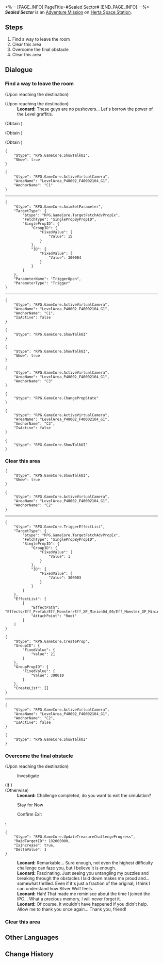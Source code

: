 <%-- [PAGE_INFO]
PageTitle=#Sealed Sector#
[END_PAGE_INFO] --%>
{{Stub|Dialogue.}}
{{Mission Infobox
|id            = 8000204
|title         = 
|image         = <!--Mission Sealed Sector.png-->
|type          = Adventure
|event_name    = 
|chapter       = 
|requirements  = {{subst:void|<!--Unknown: {"Type":"Manual"}-->}}
|summary       = <!--official mission summary from Fate's Atlas-->
|characters    = Leonard; Trailblazer
|startLocation = [[Herta Space Station]] - [[Storage Zone]]
|world         = Herta Space Station
|area          = Storage Zone
|prev          = 
|next          = 
|rewards       = 
}}
'''''Sealed Sector''''' is an [[Adventure Mission]] on [[Herta Space Station]].

==Steps==
# Find a way to leave the room
# Clear this area
# Overcome the final obstacle
# Clear this area

<!--
==Gameplay Notes==

--><!--
==Trial Character==

-->
==Dialogue==
{{Stub Dialogue}}

===Find a way to leave the room{{subst:void|<!--800020420-->}}===
{{Mission Description|type=adventure|location=Storage Zone|The troubles caused by Silver Wolf have abated, but Leonard still looks concerned.<br />He's asking for your help to carry out a task that will improve the space station's cybersecurity and help him keep his job...}}
{{Dialogue Start}}
;(Upon reaching the destination)

;(Upon reaching the destination)
:'''Leonard:''' These guys are no pushovers... Let's borrow the power of the Level graffitis.

;(Obtain {{Item|Simulated Calculation|20|x=1}})

;(Obtain {{Item|Simulated Calculation|20|x=1}})

;(Obtain {{Item|Simulated Calculation|20|x=1}})
<pre>{
	"$type": "RPG.GameCore.ShowTalkUI",
	"Show": true
}</pre>
<pre>{
	"$type": "RPG.GameCore.ActiveVirtualCamera",
	"AreaName": "LevelArea_P40002_F40002104_G1",
	"AnchorName": "C1"
}</pre>
----
:<!--0.1-second delay-->
<pre>{
	"$type": "RPG.GameCore.AnimSetParameter",
	"TargetType": {
		"$type": "RPG.GameCore.TargetFetchAdvPropEx",
		"FetchType": "SinglePropByPropID",
		"SinglePropID": {
			"GroupID": {
				"FixedValue": {
					"Value": 15
				}
			},
			"ID": {
				"FixedValue": {
					"Value": 300004
				}
			}
		}
	},
	"ParameterName": "TriggerOpen",
	"ParameterType": "Trigger"
}</pre>
:<!--1-second delay-->
:<!--2-second delay-->
----
<pre>{
	"$type": "RPG.GameCore.ActiveVirtualCamera",
	"AreaName": "LevelArea_P40002_F40002104_G1",
	"AnchorName": "C1",
	"IsActive": false
}</pre>
<pre>{
	"$type": "RPG.GameCore.ShowTalkUI"
}</pre>
<pre>{
	"$type": "RPG.GameCore.ShowTalkUI",
	"Show": true
}</pre>
<pre>{
	"$type": "RPG.GameCore.ActiveVirtualCamera",
	"AreaName": "LevelArea_P40002_F40002104_G1",
	"AnchorName": "C3"
}</pre>
<pre>{
	"$type": "RPG.GameCore.ChangePropState"
}</pre>
:<!--1-second delay-->
<!--Unknown TalkSentence: 200073329-->
<pre>{
	"$type": "RPG.GameCore.ActiveVirtualCamera",
	"AreaName": "LevelArea_P40002_F40002104_G1",
	"AnchorName": "C3",
	"IsActive": false
}</pre>
<pre>{
	"$type": "RPG.GameCore.ShowTalkUI"
}</pre>
{{Dialogue End}}

===Clear this area{{subst:void|<!--800020406-->}}===
{{Dialogue Start}}

<pre>{
	"$type": "RPG.GameCore.ShowTalkUI",
	"Show": true
}</pre>
<pre>{
	"$type": "RPG.GameCore.ActiveVirtualCamera",
	"AreaName": "LevelArea_P40002_F40002104_G1",
	"AnchorName": "C2"
}</pre>
----
:<!--0.1-second delay-->
:<!--1-second delay-->
:<!--0.2-second delay-->
<pre>{
	"$type": "RPG.GameCore.TriggerEffectList",
	"TargetType": {
		"$type": "RPG.GameCore.TargetFetchAdvPropEx",
		"FetchType": "SinglePropByPropID",
		"SinglePropID": {
			"GroupID": {
				"FixedValue": {
					"Value": 1
				}
			},
			"ID": {
				"FixedValue": {
					"Value": 300003
				}
			}
		}
	},
	"EffectList": [
		{
			"EffectPath": "Effects/Eff_Prefab/Eff_Monster/Eff_XP_Minion04_00/Eff_Monster_XP_Minion04_00_Common_Maze_SpecialAppear.prefab",
			"AttachPoint": "Root"
		}
	]
}</pre>
<pre>{
	"$type": "RPG.GameCore.CreateProp",
	"GroupID": {
		"FixedValue": {
			"Value": 21
		}
	},
	"GroupPropID": {
		"FixedValue": {
			"Value": 300010
		}
	},
	"CreateList": []
}</pre>
:<!--3-second delay-->
----
<pre>{
	"$type": "RPG.GameCore.ActiveVirtualCamera",
	"AreaName": "LevelArea_P40002_F40002104_G1",
	"AnchorName": "C2",
	"IsActive": false
}</pre>
<pre>{
	"$type": "RPG.GameCore.ShowTalkUI"
}</pre>
:<!--1-second delay-->
{{Dialogue End}}

===Overcome the final obstacle{{subst:void|<!--800020426-->}}===
{{Dialogue Start}}
;(Upon reaching the destination)


:{{DIcon|Loupe}} Investigate
;(If {{cx}}<!--SubMission Finish: 800020415-->)
;(Otherwise)
:'''Leonard:''' Challenge completed, do you want to exit the simulation?
:{{DIcon|Arrow}} Stay for Now
:{{DIcon|Exit}} Confirm Exit
:<pre>{
	"$type": "RPG.GameCore.UpdateTreasureChallengeProgress",
	"RaidTargetID": 102000000,
	"IsIncrease": true,
	"DeltaValue": 1
}</pre>
:'''Leonard:''' Remarkable... Sure enough, not even the highest difficulty challenge can faze you, but I believe it is enough.
:'''Leonard:''' Fascinating. Just seeing you untangling my puzzles and breaking through the obstacles I laid down makes me proud and... somewhat thrilled. Even if it's just a fraction of the original, I think I can understand how Silver Wolf feels.
:'''Leonard:''' Hah! That made me reminisce about the time I joined the IPC... What a precious memory, I will never forget it.
:'''Leonard:''' Of course, it wouldn't have happened if you didn't help. Allow me to thank you once again... Thank you, friend!
{{Dialogue End}}

===Clear this area{{subst:void|<!--800020427-->}}===
{{Dialogue Start}}
{{Dialogue End}}

==Other Languages==
{{Other Languages
|en   = Sealed Sector
|zhs  = 封锁扇区
|zht  = 封鎖磁區
|ja   = 封鎖セクタ
|ko   = 봉쇄 섹터
|es   = Sector cerrado
|fr   = Secteur bouclé
|ru   = Изолированная зона
|th   = กวาดล้างโซนปิดผนึก
|vi   = Khu Vực Phong Tỏa
|de   = Versiegelter Sektor
|id   = Sektor Tersegel
|pt   = Setor Trancado
}}

==Change History==
{{Change History|1.1}}

